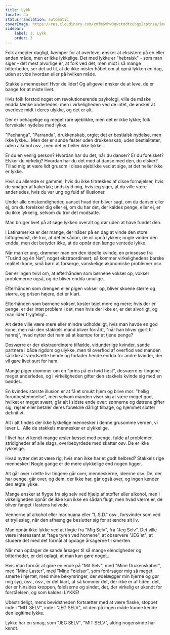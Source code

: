```yaml
---
title: Lykk
locale: da
statusTranslation: automatic
coverImage: https://res.cloudinary.com/xmfm6mhw3gwctndtcubgx2rptnae/image/upload/v1741354419/small_cover_la_gran_rebelion_28716e29d2.webp
sidebar:
    label: 3. Lykk
    order: 3
---
```

Folk arbejder dagligt, kæmper for at overleve, ønsker at eksistere på en eller anden måde, men er ikke lykkelige. Det med lykke er "hebraisk" - som man siger - det mest alvorlige er, at folk ved det, men midt i så mange bitterheder, ser det ud til, at de ikke mister håbet om at opnå lykken en dag, uden at vide hvordan eller på hvilken måde.

Stakkels mennesker! Hvor de lider! Og alligevel ønsker de at leve, de er bange for at miste livet.

Hvis folk forstod noget om revolutionerende psykologi, ville de måske endda tænke anderledes; men i virkeligheden ved de intet, de ønsker at overleve midt i deres ulykke, og det er alt.

Der er behagelige og meget rare øjeblikke, men det er ikke lykke; folk forveksler nydelse med lykke.

"Pachanga", "Parranda", drukkenskab, orgie; det er bestialsk nydelse, men ikke lykke... Men der er sunde fester uden drukkenskab, uden bestialiteter, uden alkohol osv., men det er heller ikke lykke...

Er du en venlig person? Hvordan har du det, når du danser? Er du forelsket? Elsker du virkelig? Hvordan har du det med at danse med den, du elsker? Tillad mig at være lidt grusom i disse øjeblikke ved at sige, at det heller ikke er lykke.

Hvis du allerede er gammel, hvis du ikke tiltrækkes af disse fornøjelser, hvis de smager af kakerlak; undskyld mig, hvis jeg siger, at du ville være anderledes, hvis du var ung og fuld af illusioner.

Under alle omstændigheder, uanset hvad der bliver sagt, om du danser eller ej, om du forelsker dig eller ej, om du har det, der kaldes penge, eller ej, er du ikke lykkelig, selvom du tror det modsatte.

Man bruger livet på at søge lykken overalt og dør uden at have fundet den.

I Latinamerika er der mange, der håber på en dag at vinde den store lottogevinst, de tror, at det er sådan, de vil opnå lykken; nogle vinder den endda, men det betyder ikke, at de opnår den længe ventede lykke.

Når man er ung, drømmer man om den ideelle kvinde, en prinsesse fra "Tusind og én Nat", noget ekstraordinært; så kommer virkelighedens barske realitet: kone, små børn at forsørge, vanskelige økonomiske problemer osv.

Der er ingen tvivl om, at efterhånden som børnene vokser op, vokser problemerne også, og de bliver endda umulige...

Efterhånden som drengen eller pigen vokser op, bliver skoene større og større, og prisen højere, det er klart.

Efterhånden som børnene vokser, koster tøjet mere og mere; hvis der er penge, er der intet problem i det, men hvis der ikke er, er det alvorligt, og man lider frygteligt...

Alt dette ville være mere eller mindre udholdeligt, hvis man havde en god kone, men når den stakkels mand bliver forrådt, "når han bliver gjort til hanrej", hvad nytter det ham så at kæmpe for at tjene penge?

Desværre er der ekstraordinære tilfælde, vidunderlige kvinder, sande partnere i både rigdom og ulykke, men til overflod af overflod ved manden så ikke at værdsætte hende og forlader hende endda for andre kvinder, der vil gøre livet surt for ham.

Mange piger drømmer om en "prins på en hvid hest", desværre er tingene meget anderledes, og i virkeligheden gifter den stakkels kvinde sig med en bøddel...

En kvindes største illusion er at få et smukt hjem og blive mor: "hellig forudbestemmelse", men selvom manden viser sig at være meget god, hvilket er meget svært, går alt i sidste ende over: sønnerne og døtrene gifter sig, rejser eller betaler deres forældre dårligt tilbage, og hjemmet slutter definitivt.

Alt i alt findes der ikke lykkelige mennesker i denne grusomme verden, vi lever i... Alle de stakkels mennesker er ulykkelige.

I livet har vi kendt mange æsler læsset med penge, fulde af problemer, stridigheder af alle slags, overbebyrdede med skatter osv. De er ikke lykkelige.

Hvad nytter det at være rig, hvis man ikke har et godt helbred? Stakkels rige mennesker! Nogle gange er de mere ulykkelige end nogen tigger.

Alt går over i dette liv: tingene går over, menneskerne, ideerne osv. De, der har penge, går over, og dem, der ikke har, går også over, og ingen kender den ægte lykke.

Mange ønsker at flygte fra sig selv ved hjælp af stoffer eller alkohol, men i virkeligheden opnår de ikke kun ikke en sådan flugt, men hvad værre er, de bliver fanget i lastens helvede.

Vennerne af alkohol eller marihuana eller "L.S.D." osv., forsvinder som ved et trylleslag, når den afhængige beslutter sig for at ændre sit liv.

Man opnår ikke lykke ved at flygte fra "Mig Selv", fra "Jeg Selv". Det ville være interessant at "tage tyren ved hornene", at observere "JEG'et", at studere det med det formål at opdage årsagerne til smerten.

Når man opdager de sande årsager til så mange elendigheder og bitterheder, er det oplagt, at man kan gøre noget...

Hvis man formår at gøre en ende på "Mit Selv", med "Mine Drukenskaber", med "Mine Laster", med "Mine Følelser", som forårsager mig så meget smerte i hjertet, med mine bekymringer, der ødelægger min hjerne og gør mig syg, osv., osv., er det klart, at så kommer det, der ikke er af tiden, det, der er hinsides kroppen, følelserne og sindet, det, der virkelig er ukendt for forståelsen, og som kaldes: LYKKE!

Ubestrideligt, mens bevidstheden fortsætter med at være flaske, stoppet inde i "MIT SELV", inde i "JEG SELV", vil den på ingen måde kunne kende den legitime lykke.

Lykke har en smag, som "JEG SELV", "MIT SELV", aldrig nogensinde har kendt.

